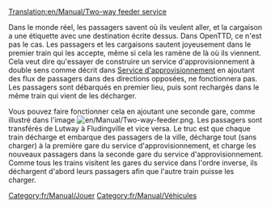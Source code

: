 [[Translation:en/Manual/Two-way feeder service]]

Dans le monde réel, les passagers savent où ils veulent aller, et la cargaison a une étiquette avec une destination écrite dessus.
Dans OpenTTD, ce n'est pas le cas. Les passagers et les cargaisons sautent joyeusement dans le premier train qui les accepte, même si cela les ramène de là où ils viennent. Cela veut dire qu'essayer de construire un service d'approvisionnement à double sens comme décrit dans [[fr/Manual/Service d'approvisionnement|Service d'approvisionnement]] en ajoutant des flux de passagers dans des directions opposées, ne fonctionnera pas. Les passagers sont débarqués en premier lieu, puis sont rechargés dans le même train qui vient de les décharger.

Vous pouvez faire fonctionner cela en ajoutant une seconde gare, comme illustré dans l'image [[File:en/Manual/Two-way-feeder.png|thumb]]. Les passagers sont transférés de Lutway à Fludingville et vice versa.
Le truc est que chaque train décharge et embarque des passagers de la ville, décharge tout (sans charger) à la première gare du service d'approvisionnement, et charge les nouveaux passagers dans la seconde gare du service d'approvisionnement. Comme tous les trains visitent les gares du service dans l'ordre inverse, ils déchargent d'abord leurs passagers afin que l'autre train puisse les charger.

[[Category:fr/Manual/Jouer]]
[[Category:fr/Manual/Véhicules]]